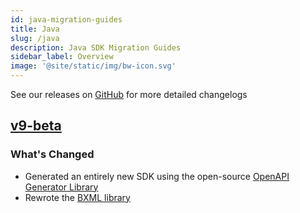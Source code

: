 ```yaml
---
id: java-migration-guides
title: Java
slug: /java
description: Java SDK Migration Guides
sidebar_label: Overview
image: '@site/static/img/bw-icon.svg'
---
```


See our releases on [GitHub](https://github.com/Bandwidth/java-sdk/releases) for more detailed changelogs

## [v9-beta](/migration-guides/java/v8->v9-beta)

### What's Changed

* Generated an entirely new SDK using the open-source [OpenAPI Generator Library](https://openapi-generator.tech/)
* Rewrote the [BXML library](/migration-guides/java/v8->v9-beta#bxml)
